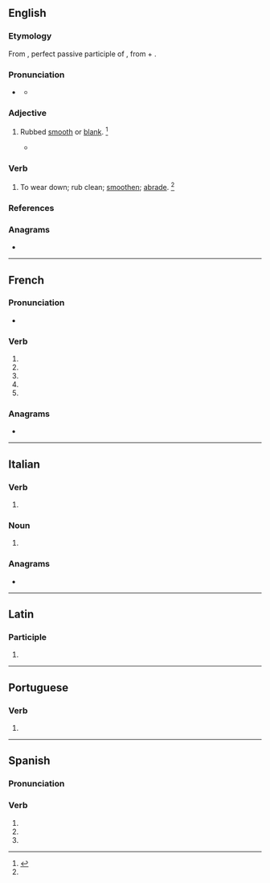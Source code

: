 {{also|abrasé|ábrase}}
==English==

===Etymology===
From {{der|en|la|abrāsus}}, perfect passive participle of {{m|la|abrādō|t=abrade}}, from {{m|la|ab|t=from, away from}} + {{m|la|rādō|t=scrape}}.

===Pronunciation===
* {{a|US}} {{IPA|en|/əˈbɹeɪz/}}
** {{audio|en|LL-Q1860 (eng)-Vealhurl-abrase.wav|Audio (UK)}}

===Adjective===
{{en-adj|-}}

# {{lb|en|obsolete}} Rubbed [[smooth]] or [[blank]]. {{defdate|Attested only in the 17<sup>th</sup> century.}}<ref name=SOED>{{R:SOED5|page=7}}</ref>
#* {{RQ:Jonson Cynthia's Revels|passage=An '''abrase''' table.}}

===Verb===
{{en-verb}}

# {{lb|en|transitive}} To wear down; rub clean; [[smoothen]]; [[abrade]]. {{defdate|First attested in the late 15<sup>th</sup> century.}}<ref name=SOED/>

===References===
<references/>

===Anagrams===
* {{anagrams|en|a=aabers|Raabes|abaser|abears}}

----

==French==

===Pronunciation===
* {{fr-IPA}}

===Verb===
{{head|fr|verb form}}

# {{inflection of|fr|abraser||1|s|pres|indc}}
# {{inflection of|fr|abraser||3|s|pres|indc}}
# {{inflection of|fr|abraser||1|s|pres|subj}}
# {{inflection of|fr|abraser||3|s|pres|subj}}
# {{inflection of|fr|abraser||2|s|impr}}

===Anagrams===
* {{anagrams|fr|Arabes|arabes|basera|ébrasa}}

----

==Italian==

===Verb===
{{head|it|verb form|cat2=past participle forms}}

# {{inflection of|it|abradere||3|s|phis}}

===Noun===
{{head|it|noun plural form|g=f-p}}

# {{inflection of|it|abraso||p}}

===Anagrams===
* {{anagrams|it|basare|baserà}}

----

==Latin==

===Participle===
{{la-part-form|abrāse}}

# {{inflection of|la|abrāsus||voc|m|s}}

----

==Portuguese==

===Verb===
{{head|pt|verb form}}

# {{pt-verb-form-of|abrasar}}

----

==Spanish==

===Pronunciation===
{{es-IPA}}

===Verb===
{{head|es|verb form}}

# {{es-verb form of|ending=ar|mood=subjunctive|tense=present|pers=1|number=singular|abrasar}}
# {{es-verb form of|ending=ar|mood=subjunctive|tense=present|pers=2|formal=yes|number=singular|abrasar}}
# {{es-verb form of|ending=ar|mood=subjunctive|tense=present|pers=3|number=singular|abrasar}}